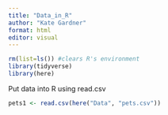 ```yaml
---
title: "Data_in_R"
author: "Kate Gardner"
format: html
editor: visual
---
```


```r
rm(list=ls()) #clears R's environment
library(tidyverse)
library(here)
```

Put data into R using read.csv
```r
pets1 <- read.csv(here("Data", "pets.csv"))
```

